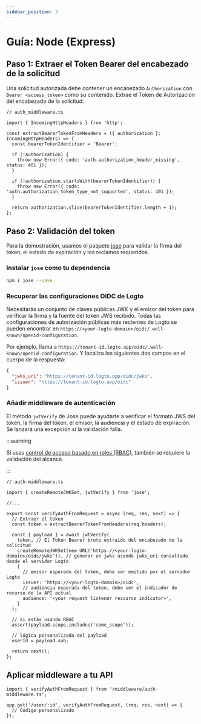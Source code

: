 ```yaml
---
sidebar_position: 3
---
```


# Guía: Node (Express)

## Paso 1: Extraer el Token Bearer del encabezado de la solicitud

Una solicitud autorizada debe contener un encabezado `Authorization` con `Bearer <access_token>` como su contenido. Extrae el Token de Autorización del encabezado de la solicitud:

```tsx
// auth_middleware.ts

import { IncomingHttpHeaders } from 'http';

const extractBearerTokenFromHeaders = ({ authorization }: IncomingHttpHeaders) => {
  const bearerTokenIdentifier = 'Bearer';

  if (!authorization) {
    throw new Error({ code: 'auth.authorization_header_missing', status: 401 });
  }

  if (!authorization.startsWith(bearerTokenIdentifier)) {
    throw new Error({ code: 'auth.authorization_token_type_not_supported', status: 401 });
  }

  return authorization.slice(bearerTokenIdentifier.length + 1);
};
```

## Paso 2: Validación del token

Para la demostración, usamos el paquete [jose](https://github.com/panva/jose) para validar la firma del token, el estado de expiración y los reclamos requeridos.

### Instalar `jose` como tu dependencia

```bash
npm i jose --save
```

### Recuperar las configuraciones OIDC de Logto

Necesitarás un conjunto de claves públicas JWK y el emisor del token para verificar la firma y la fuente del token JWS recibido. Todas las configuraciones de autorización públicas más recientes de Logto se pueden encontrar en `https://<your-logto-domain>/oidc/.well-known/openid-configuration`.

Por ejemplo, llama a `https://tenant-id.logto.app/oidc/.well-known/openid-configuration`. Y localiza los siguientes dos campos en el cuerpo de la respuesta:

```json
{
  "jwks_uri": "https://tenant-id.logto.app/oidc/jwks",
  "issuer": "https://tenant-id.logto.app/oidc"
}
```

### Añadir middleware de autenticación

El método `jwtVerify` de Jose puede ayudarte a verificar el formato JWS del token, la firma del token, el emisor, la audiencia y el estado de expiración. Se lanzará una excepción si la validación falla.

:::warning

Si usas [control de acceso basado en roles (RBAC)](/authorization/role-based-access-control/protect-api-resources-with-rbac), también se requiere la validación del alcance.

:::

```tsx
// auth-middleware.ts

import { createRemoteJWKSet, jwtVerify } from 'jose';

//...

export const verifyAuthFromRequest = async (req, res, next) => {
  // Extraer el token
  const token = extractBearerTokenFromHeaders(req.headers);

  const { payload } = await jwtVerify(
    token, // El Token Bearer bruto extraído del encabezado de la solicitud
    createRemoteJWKSet(new URL('https://<your-logto-domain>/oidc/jwks')), // generar un jwks usando jwks_uri consultado desde el servidor Logto
    {
      // emisor esperado del token, debe ser emitido por el servidor Logto
      issuer: 'https://<your-logto-domain>/oidc',
      // audiencia esperada del token, debe ser el indicador de recurso de la API actual
      audience: '<your request listener resource indicator>',
    }
  );

  // si estás usando RBAC
  assert(payload.scope.includes('some_scope'));

  // lógica personalizada del payload
  userId = payload.sub;

  return next();
};
```

## Aplicar middleware a tu API

```tsx
import { verifyAuthFromRequest } from '/middleware/auth-middleware.ts';

app.get('/user/:id', verifyAuthFromRequest, (req, res, next) => {
  // Código personalizado
});
```
